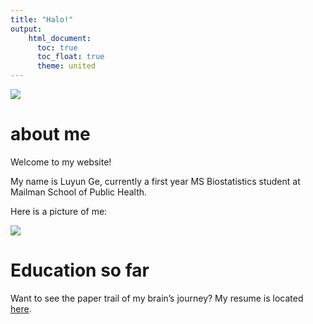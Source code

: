 ```yaml
---
title: "Halo!"
output: 
    html_document:
      toc: true
      toc_float: true
      theme: united
---
```

![](https://media.giphy.com/media/drXGoW1iudhKw/giphy.gif)

# about me

Welcome to my website! 

My name is Luyun Ge, currently a first year MS Biostatistics student at Mailman School of Public Health. 

Here is a picture of me:

![](images/childhood_pic.jpg)

# Education so far

Want to see the paper trail of my brain's journey? My resume is located [here](resume.html).














